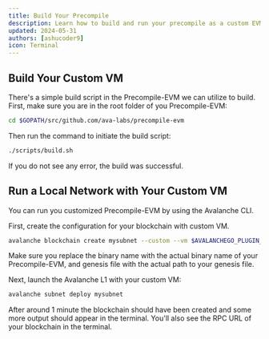 ```yaml
---
title: Build Your Precompile
description: Learn how to build and run your precompile as a custom EVM blockchain.
updated: 2024-05-31
authors: [ashucoder9]
icon: Terminal
---
```


## Build Your Custom VM

There's a simple build script in the Precompile-EVM we can utilize to build. First, make sure you are in the root folder of you Precompile-EVM:

```bash
cd $GOPATH/src/github.com/ava-labs/precompile-evm
```

Then run the command to initiate the build script:

```bash
./scripts/build.sh
```

If you do not see any error, the build was successful.

## Run a Local Network with Your Custom VM

You can run you customized Precompile-EVM by using the Avalanche CLI.

First, create the configuration for your blockchain with custom VM.

```bash
avalanche blockchain create mysubnet --custom --vm $AVALANCHEGO_PLUGIN_PATH/srEXiWaHuhNyGwPUi444Tu47ZEDwxTWrbQiuD7FmgSAQ6X7Dy --genesis ./.devcontainer/genesis-example.json
```

<Callout type="info">
Make sure you replace the binary name with the actual binary name of your Precompile-EVM, and genesis file with the actual path to your genesis file.
</Callout>

Next, launch the Avalanche L1 with your custom VM:

```bash
avalanche subnet deploy mysubnet
```

After around 1 minute the blockchain should have been created and some more output should appear in the terminal. You'll also see the RPC URL of your blockchain in the terminal.